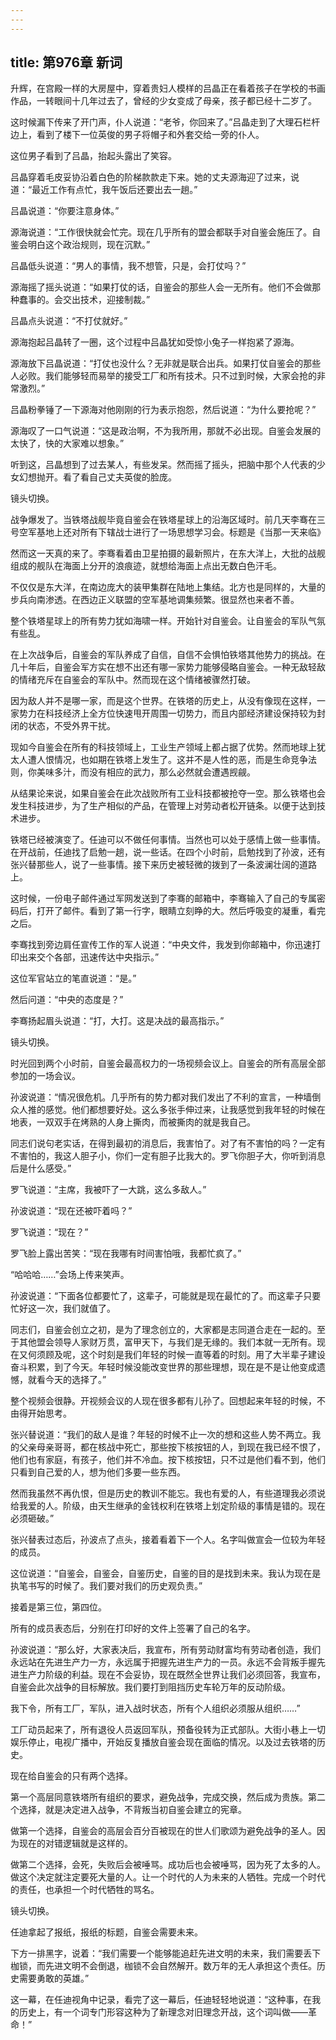 ```yaml
---
---
---
```

title: 第976章 新词
---



升辉，在宫殿一样的大房屋中，穿着贵妇人模样的吕晶正在看着孩子在学校的书画作品，一转眼间十几年过去了，曾经的少女变成了母亲，孩子都已经十二岁了。

这时候漏下传来了开门声，仆人说道：“老爷，你回来了。”吕晶走到了大理石栏杆边上，看到了楼下一位英俊的男子将帽子和外套交给一旁的仆人。

这位男子看到了吕晶，抬起头露出了笑容。

吕晶穿着毛皮妥协沿着白色的阶梯款款走下来。她的丈夫源海迎了过来，说道：“最近工作有点忙，我午饭后还要出去一趟。”

吕晶说道：“你要注意身体。”

源海说道：“工作很快就会忙完。现在几乎所有的盟会都联手对自鉴会施压了。自鉴会明白这个政治规则，现在沉默。”

吕晶低头说道：“男人的事情，我不想管，只是，会打仗吗？”

源海摇了摇头说道：“如果打仗的话，自鉴会的那些人会一无所有。他们不会做那种蠢事的。会交出技术，迎接制裁。”

吕晶点头说道：“不打仗就好。”

源海抱起吕晶转了一圈，这个过程中吕晶犹如受惊小兔子一样抱紧了源海。

源海放下吕晶说道：“打仗也没什么？无非就是联合出兵。如果打仗自鉴会的那些人必败。我们能够轻而易举的接受工厂和所有技术。只不过到时候，大家会抢的非常激烈。”

吕晶粉拳锤了一下源海对他刚刚的行为表示抱怨，然后说道：“为什么要抢呢？”

源海叹了一口气说道：“这是政治啊，不为我所用，那就不必出现。自鉴会发展的太快了，快的大家难以想象。”

听到这，吕晶想到了过去某人，有些发呆。然而摇了摇头，把脑中那个人代表的少女幻想抛开。看了看自己丈夫英俊的脸庞。

镜头切换。

战争爆发了。当铁塔战舰毕竟自鉴会在铁塔星球上的沿海区域时。前几天李骞在三号空军基地上还对所有下辖战士进行了一场思想学习会。标题是《当那一天来临》

然而这一天真的来了。李骞看着由卫星拍摄的最新照片，在东大洋上，大批的战舰组成的舰队在海面上分开的浪痕迹，就想给海面上点出无数白色汗毛。

不仅仅是东大洋，在南边庞大的装甲集群在陆地上集结。北方也是同样的，大量的步兵向南渗透。在西边正义联盟的空军基地调集频繁。很显然也来者不善。

整个铁塔星球上的所有势力犹如海啸一样。开始针对自鉴会。让自鉴会的军队气氛有些乱。

在上次战争后，自鉴会的军队养成了自信，自信不会惧怕铁塔其他势力的挑战。在几十年后，自鉴会军方实在想不出还有哪一家势力能够侵略自鉴会。一种无敌轻敌的情绪充斥在自鉴会的军队中。然而现在这个情绪被骤然打破。

因为敌人并不是哪一家，而是这个世界。在铁塔的历史上，从没有像现在这样，一家势力在科技经济上全方位快速甩开周围一切势力，而且内部经济建设保持较为封闭的状态，不受外界干扰。

现如今自鉴会在所有的科技领域上，工业生产领域上都占据了优势。然而地球上犹太人遭人恨情况，也如期在铁塔上发生了。这并不是人性的恶，而是生命竞争法则，你美味多汁，而没有相应的武力，那么必然就会遭遇觊觎。

从结果论来说，如果自鉴会在此次战败所有工业科技都被抢夺一空。那么铁塔也会发生科技进步，为了生产相似的产品，在管理上对劳动者松开链条。以便于达到技术进步。

铁塔已经被演变了。任迪可以不做任何事情。当然也可以处于感情上做一些事情。在开战前，任迪找了启勉一趟，说一些话。在四个小时前，启勉找到了孙波，还有张兴替那些人，说了一些事情。接下来历史被轻微的拨到了一条波澜壮阔的道路上。

这时候，一份电子邮件通过军网发送到了李骞的邮箱中，李骞输入了自己的专属密码后，打开了邮件。看到了第一行字，眼睛立刻睁的大。然后呼吸变的凝重，看完之后。

李骞找到旁边肩任宣传工作的军人说道：“中央文件，我发到你邮箱中，你迅速打印出来交个各部，迅速传达中央指示。”

这位军官站立的笔直说道：“是。”

然后问道：“中央的态度是？”

李骞扬起眉头说道：“打，大打。这是决战的最高指示。”

镜头切换。

时光回到两个小时前，自鉴会最高权力的一场视频会议上。自鉴会的所有高层全部参加的一场会议。

孙波说道：“情况很危机。几乎所有的势力都对我们发出了不利的宣言，一种墙倒众人推的感觉。他们都想要好处。这么多张手伸过来，让我感觉到我年轻的时候在地表，一双双手在烤熟的人身上撕肉，而被撕肉的就是我自己。

同志们说句老实话，在得到最初的消息后，我害怕了。对了有不害怕的吗？一定有不害怕的，我这人胆子小，你们一定有胆子比我大的。罗飞你胆子大，你听到消息后是什么感受。”

罗飞说道：“主席，我被吓了一大跳，这么多敌人。”

孙波说道：“现在还被吓着吗？”

罗飞说道：“现在？”

罗飞脸上露出苦笑：“现在我哪有时间害怕哦，我都忙疯了。”

“哈哈哈……”会场上传来笑声。

孙波说道：“下面各位都要忙了，这辈子，可能就是现在最忙的了。而这辈子只要忙好这一次，我们就值了。

同志们，自鉴会创立之初，是为了理念创立的，大家都是志同道合走在一起的。至于其他盟会领导人家财万贯，富甲天下，与我们是无缘的。我们本就一无所有。现在又何须顾及呢，这个时刻是我们年轻的时候一直等着的时刻。用了大半辈子建设奋斗积累，到了今天。年轻时候没能改变世界的那些理想，现在是不是让他变成遗憾，就看今天的选择了。”

整个视频会很静。开视频会议的人现在很多都有儿孙了。回想起来年轻的时候，不由得开始思考。

张兴替说道：“我们的敌人是谁？年轻的时候不止一次的想和这些人势不两立。我的父亲母亲哥哥，都在核战中死亡，那些按下核按钮的人，到现在我已经不恨了，他们也有家庭，有孩子，他们并不冷血。按下核按钮，只不过是他们看不到，他们只看到自己爱的人，想为他们多要一些东西。

然而我虽然不再仇恨，但是历史的教训不能忘。我也有爱的人，有些道理我必须说给我爱的人。阶级，由天生继承的金钱权利在铁塔上划定阶级的事情是错的。现在必须砸破。”

张兴替表过态后，孙波点了点头，接着看着下一个人。名字叫做宣会一位较为年轻的成员。

这位说道：“自鉴会，自鉴会，自鉴历史，自鉴的目的是找到未来。我认为现在是执笔书写的时候了。我们要对我们的历史观负责。”

接着是第三位，第四位。

所有的成员表态后，分别在打印好的文件上签署了自己的名字。

孙波说道：“那么好，大家表决后，我宣布，所有劳动财富均有劳动者创造，我们永远站在先进生产力一方，永远属于把握先进生产力的一员。永远不会背叛手握先进生产力阶级的利益。现在不会妥协，现在既然全世界让我们必须回答，我宣布，自鉴会此次战争的目标解放。我们要打到阻挡历史车轮万年的反动阶级。

我下令，所有工厂，军队，进入战时状态，所有个人组织必须服从组织……”

工厂动员起来了，所有退役人员返回军队，预备役转为正式部队。大街小巷上一切娱乐停止，电视广播中，开始反复播放自鉴会现在面临的情况。以及过去铁塔的历史。

现在给自鉴会的只有两个选择。

第一个高层同意铁塔所有组织的要求，避免战争，完成交换，然后成为贵族。第二个选择，就是决定进入战争，不背叛当初自鉴会建立的宪章。

做第一个选择，自鉴会的高层会百分百被现在的世人们歌颂为避免战争的圣人。因为现在的对错逻辑就是这样的。

做第二个选择，会死，失败后会被唾骂。成功后也会被唾骂，因为死了太多的人。做这个决定就注定要死大量的人。让一个时代的人为未来的人牺牲。完成一个时代的责任，也承担一个时代牺牲的骂名。

镜头切换。

任迪拿起了报纸，报纸的标题，自鉴会需要未来。

下方一排黑字，说着：“我们需要一个能够能追赶先进文明的未来，我们需要丢下枷锁，而先进文明不会倒退，枷锁不会自然解开。数万年的无人承担这个责任。历史需要勇敢的英雄。”

这一幕，在任迪视角中记录，看完了这一幕后，任迪轻轻地说道：“这种事，在我的历史上，有一个词专门形容这种为了新理念对旧理念开战，这个词叫做——革命！”